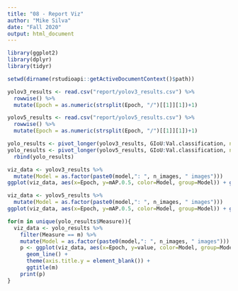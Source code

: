 ```yaml
---
title: "08 - Report Viz"
author: "Mike Silva"
date: "Fall 2020"
output: html_document
---
```


```r
library(ggplot2)
library(dplyr)
library(tidyr)

setwd(dirname(rstudioapi::getActiveDocumentContext()$path))

yolov3_results <- read.csv("report/yolov3_results.csv") %>%
  rowwise() %>%
  mutate(Epoch = as.numeric(strsplit(Epoch, "/")[[1]][1])+1)

yolov5_results <- read.csv("report/yolov5_results.csv") %>%
  rowwise() %>%
  mutate(Epoch = as.numeric(strsplit(Epoch, "/")[[1]][1])+1)

```

```r
yolo_results <- pivot_longer(yolov3_results, GIoU:Val.classification, names_to = "Measure")
yolo_results <- pivot_longer(yolov5_results, GIoU:Val.classification, names_to = "Measure") %>%
  rbind(yolo_results)
```

```r
viz_data <- yolov3_results %>%
  mutate(Model = as.factor(paste0(model,": ", n_images, " images")))
ggplot(viz_data, aes(x=Epoch, y=mAP.0.5, color=Model, group=Model)) + geom_line() + scale_color_brewer(palette = "Set1")
```

```r
viz_data <- yolov5_results %>%
  mutate(Model = as.factor(paste0(model,": ", n_images, " images")))
ggplot(viz_data, aes(x=Epoch, y=mAP.0.5, color=Model, group=Model)) + geom_line() + scale_color_brewer(palette = "Set1")
```

```r
for(m in unique(yolo_results$Measure)){
  viz_data <- yolo_results %>%
    filter(Measure == m) %>%
    mutate(Model = as.factor(paste0(model,": ", n_images, " images")))
    p <- ggplot(viz_data, aes(x=Epoch, y=value, color=Model, group=Model)) + 
      geom_line() +
      theme(axis.title.y = element_blank()) +
      ggtitle(m)
    print(p)
}
```